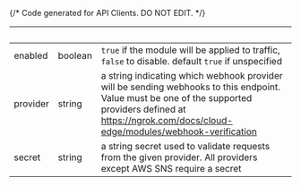 {/* Code generated for API Clients. DO NOT EDIT. */}

| &nbsp;   | &nbsp;  | &nbsp;                                                                                                                                                                                                       |
| -------- | ------- | ------------------------------------------------------------------------------------------------------------------------------------------------------------------------------------------------------------ |
| enabled  | boolean | `true` if the module will be applied to traffic, `false` to disable. default `true` if unspecified                                                                                                           |
| provider | string  | a string indicating which webhook provider will be sending webhooks to this endpoint. Value must be one of the supported providers defined at https://ngrok.com/docs/cloud-edge/modules/webhook-verification |
| secret   | string  | a string secret used to validate requests from the given provider. All providers except AWS SNS require a secret                                                                                             |
